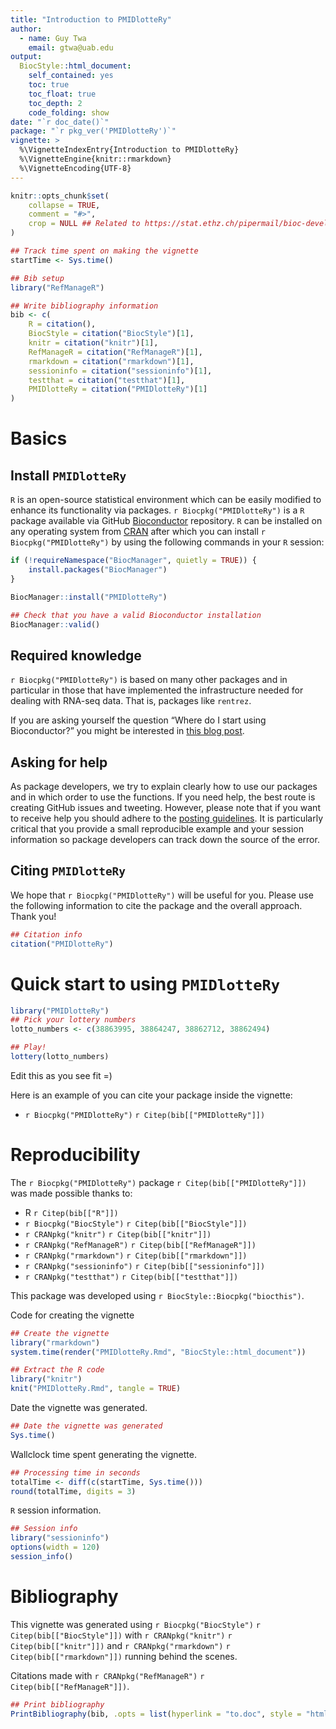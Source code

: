 ```yaml
---
title: "Introduction to PMIDlotteRy"
author: 
  - name: Guy Twa
    email: gtwa@uab.edu
output: 
  BiocStyle::html_document:
    self_contained: yes
    toc: true
    toc_float: true
    toc_depth: 2
    code_folding: show
date: "`r doc_date()`"
package: "`r pkg_ver('PMIDlotteRy')`"
vignette: >
  %\VignetteIndexEntry{Introduction to PMIDlotteRy}
  %\VignetteEngine{knitr::rmarkdown}
  %\VignetteEncoding{UTF-8}  
---
```


```r
knitr::opts_chunk$set(
    collapse = TRUE,
    comment = "#>",
    crop = NULL ## Related to https://stat.ethz.ch/pipermail/bioc-devel/2020-April/016656.html
)
```


```r
## Track time spent on making the vignette
startTime <- Sys.time()

## Bib setup
library("RefManageR")

## Write bibliography information
bib <- c(
    R = citation(),
    BiocStyle = citation("BiocStyle")[1],
    knitr = citation("knitr")[1],
    RefManageR = citation("RefManageR")[1],
    rmarkdown = citation("rmarkdown")[1],
    sessioninfo = citation("sessioninfo")[1],
    testthat = citation("testthat")[1],
    PMIDlotteRy = citation("PMIDlotteRy")[1]
)
```

# Basics

## Install `PMIDlotteRy`

`R` is an open-source statistical environment which can be easily modified to enhance its functionality via packages. `r Biocpkg("PMIDlotteRy")` is a `R` package available via GitHub [Bioconductor](https://github.com/gtwa-bio/PMIDlotteRy) repository. `R` can be installed on any operating system from [CRAN](https://cran.r-project.org/) after which you can install `r Biocpkg("PMIDlotteRy")` by using the following commands in your `R` session:

```r
if (!requireNamespace("BiocManager", quietly = TRUE)) {
    install.packages("BiocManager")
}

BiocManager::install("PMIDlotteRy")

## Check that you have a valid Bioconductor installation
BiocManager::valid()
```

## Required knowledge

`r Biocpkg("PMIDlotteRy")` is based on many other packages and in particular in those that have implemented the infrastructure needed for dealing with RNA-seq data. That is, packages like `rentrez`.

If you are asking yourself the question "Where do I start using Bioconductor?" you might be interested in [this blog post](http://lcolladotor.github.io/2014/10/16/startbioc/#.VkOKbq6rRuU).

## Asking for help

As package developers, we try to explain clearly how to use our packages and in which order to use the functions. If you need help, the best route is creating GitHub issues and tweeting. However, please note that if you want to receive help you should adhere to the [posting guidelines](http://www.bioconductor.org/help/support/posting-guide/). It is particularly critical that you provide a small reproducible example and your session information so package developers can track down the source of the error.

## Citing `PMIDlotteRy`

We hope that `r Biocpkg("PMIDlotteRy")` will be useful for you. Please use the following information to cite the package and the overall approach. Thank you!

```r
## Citation info
citation("PMIDlotteRy")
```

# Quick start to using `PMIDlotteRy`

```r
library("PMIDlotteRy")
## Pick your lottery numbers
lotto_numbers <- c(38863995, 38864247, 38862712, 38862494)

## Play!
lottery(lotto_numbers)
```

Edit this as you see fit =)

Here is an example of you can cite your package inside the vignette:

* `r Biocpkg("PMIDlotteRy")` `r Citep(bib[["PMIDlotteRy"]])`



# Reproducibility

The `r Biocpkg("PMIDlotteRy")` package `r Citep(bib[["PMIDlotteRy"]])` was made possible thanks to:

* R `r Citep(bib[["R"]])`
* `r Biocpkg("BiocStyle")` `r Citep(bib[["BiocStyle"]])`
* `r CRANpkg("knitr")` `r Citep(bib[["knitr"]])`
* `r CRANpkg("RefManageR")` `r Citep(bib[["RefManageR"]])`
* `r CRANpkg("rmarkdown")` `r Citep(bib[["rmarkdown"]])`
* `r CRANpkg("sessioninfo")` `r Citep(bib[["sessioninfo"]])`
* `r CRANpkg("testthat")` `r Citep(bib[["testthat"]])`

This package was developed using `r BiocStyle::Biocpkg("biocthis")`.


Code for creating the vignette

```r
## Create the vignette
library("rmarkdown")
system.time(render("PMIDlotteRy.Rmd", "BiocStyle::html_document"))

## Extract the R code
library("knitr")
knit("PMIDlotteRy.Rmd", tangle = TRUE)
```

Date the vignette was generated.

```r
## Date the vignette was generated
Sys.time()
```

Wallclock time spent generating the vignette.

```r
## Processing time in seconds
totalTime <- diff(c(startTime, Sys.time()))
round(totalTime, digits = 3)
```

`R` session information.

```r
## Session info
library("sessioninfo")
options(width = 120)
session_info()
```



# Bibliography

This vignette was generated using `r Biocpkg("BiocStyle")` `r Citep(bib[["BiocStyle"]])`
with `r CRANpkg("knitr")` `r Citep(bib[["knitr"]])` and `r CRANpkg("rmarkdown")` `r Citep(bib[["rmarkdown"]])` running behind the scenes.

Citations made with `r CRANpkg("RefManageR")` `r Citep(bib[["RefManageR"]])`.

```r
## Print bibliography
PrintBibliography(bib, .opts = list(hyperlink = "to.doc", style = "html"))
```
